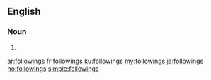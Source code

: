 ==English==

===Noun===
{{head|en|plural}}

# {{plural of|following|lang=en|nocat=1}}

[[ar:followings]]
[[fr:followings]]
[[ku:followings]]
[[my:followings]]
[[ja:followings]]
[[no:followings]]
[[simple:followings]]